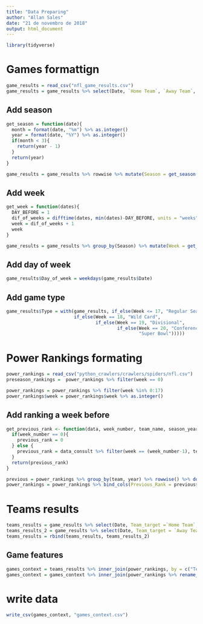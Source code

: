```yaml
---
title: "Data Preparing"
author: "Allan Sales"
date: "21 de novembro de 2018"
output: html_document
---
```


```r
library(tidyverse)
```

# Games formattign
```r
game_results = read_csv("nfl_game_results.csv")
game_results = game_results %>% select(Date, `Home Team`, `Away Team`, `Home Score`, `Away Score`)
```

## Add season
```r
get_season = function(date){
  month = format(date, "%m") %>% as.integer()
  year = format(date, "%Y") %>% as.integer()
  if(month < 3){
    return(year - 1)
  }
  return(year)
}

game_results = game_results %>% rowwise %>% mutate(Season = get_season(Date))
```

## Add week
```r
get_week = function(dates){
  DAY_BEFORE = 1
  dif_of_weeks = difftime(dates, min(dates)-DAY_BEFORE, units = "weeks") %>% as.integer()
  week = dif_of_weeks + 1
  week
}

game_results = game_results %>% group_by(Season) %>% mutate(Week = get_week(Date))
```

## Add day of week
```r
game_results$Day_of_week = weekdays(game_results$Date)
```

## Add game type
```r
game_results$Type = with(game_results, if_else(Week <= 17, "Regular Season",
                         if_else(Week == 18, "Wild Card",
                                 if_else(Week == 19, "Divisional",
                                         if_else(Week == 20, "Conference",
                                                 "Super Bowl")))))
```

# Power Rankings formating
```r
power_rankings = read_csv("python_crawlers/crawlers/spiders/nfl.csv")
preseason_rankings =  power_rankings %>% filter(week == 0)

power_rankings = power_rankings %>% filter(week %in% 0:17)
power_rankings$week = power_rankings$week %>% as.integer()
```

## Add ranking a week before
```r
get_previous_rank <- function(data, week_number, team_name, season_year, data_consult){
  if(week_number == 0){
    previous_rank = 0
  } else {
    previous_rank = data_consult %>% filter(week == (week_number-1), team == team_name, year == season_year) %>% select(rank) %>% as.integer()
  }
  return(previous_rank)
}

previous = power_rankings %>% group_by(team, year) %>% rowwise() %>% do(Previous_Rank = get_previous_rank(., .$week, .$team, .$year, power_rankings))
power_rankings = power_rankings %>% bind_cols(Previous_Rank = previous$Previous_Rank %>% unlist()) %>% mutate(Rank_change = rank - Previous_Rank)
```

# Teams results 
```r
teams_results = game_results %>% select(Date, Team_target =`Home Team`, Team_adversary = `Away Team`, Team_target_score =`Home Score`, Team_adversary_score =`Away Score`, Season, Week, Day_of_week, Type)
teams_results_2 = game_results %>% select(Date, Team_target = `Away Team`, Team_adversary =`Home Team`, Team_target_score =`Away Score`, Team_adversary_score =`Home Score`, Season, Week, Day_of_week, Type)
teams_results = rbind(teams_results, teams_results_2)
```

## Game features
```r
games_context = teams_results %>% inner_join(power_rankings, by = c("Team_target" = "team", "Season" = "year", "Week" = "week"))
games_context = games_context %>% inner_join(power_rankings %>% rename_at(vars(-team, -year, -week),function(x) paste0(x,"_adversary")), by = c("Team_adversary" = "team", "Season" = "year", "Week" = "week"))
```

# write data
```r
write_csv(games_context, "games_context.csv")
```

